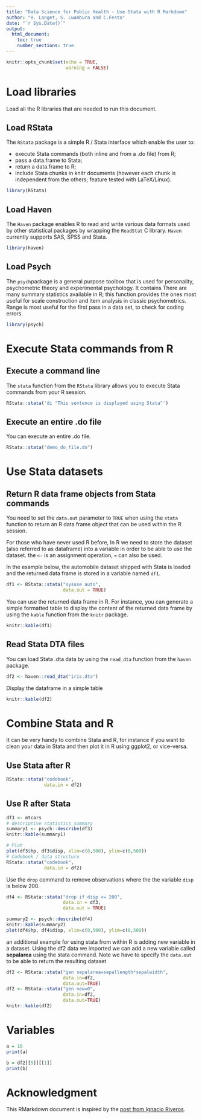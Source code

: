 ```yaml
---
title: "Data Science for Public Health - Use Stata with R Markdown"
author: "H. Langet, S. Lwambura and C.Festo"
date: "`r Sys.Date()`"
output:
  html_document:
    toc: true
    number_sections: true
---
```


```r
knitr::opts_chunk$set(echo = TRUE,
                      warning = FALSE)
```

# Load libraries

Load all the R libraries that are needed to run this document.

## Load RStata

The `RStata` package is a simple R / Stata interface which enable the user to:

* execute Stata commands (both inline and from a .do file) from R;
* pass a data.frame to Stata;
* return a data.frame to R;
* include Stata chunks in knitr documents (however each chunk is independent from the others; feature tested with LaTeX/Linux).

```r
library(RStata)
```

## Load Haven

The `Haven` package enables R to read and write various data formats used by other statistical packages by wrapping the `ReadStat` C library. `Haven` currently supports SAS, SPSS and Stata.

```r
library(haven)
```

## Load Psych

The `psych`package is a general purpose toolbox that is used for personality, psychometric theory and experimental psychology. It contains There are many summary statistics available in R; this function provides the ones most useful for scale construction and item analysis in classic psychometrics. Range is most useful for the first pass in a data set, to check for coding errors. 

```r
library(psych)
```

# Execute Stata commands from R

## Execute a command line

The `stata` function from the `RStata` library allows you to execute Stata commands from your R session.

```r
RStata::stata('di "This sentence is displayed using Stata"')
```

## Execute an entire .do file

You can execute an entire .do file.

```r
RStata::stata("demo_do_file.do")
```

# Use Stata datasets

## Return R data frame objects from Stata commands

You need to set the `data.out` parameter to `TRUE` when using the `stata` function to return an R data frame object that can be used within the R session.

For those who have never used R before, In R we need to store the dataset (also referred to as dataframe) into a variable in order to be able to use the dataset. the `<-` is an assignment operation, `=` can also be used.

In the example below, the automobile dataset shipped with Stata is loaded and the returned data frame is stored in a variable named `df1`. 

```r
df1 <- RStata::stata("sysuse auto",
                     data.out = TRUE)
```

You can use the returned data frame in R. For instance, you can generate a simple formatted table to display the content of the returned data frame by using the `kable` function from the `knitr` package.

```r
knitr::kable(df1)
```

## Read Stata DTA files

You can load Stata .dta data by using the `read_dta` function from the `haven` package.

```r
df2 <- haven::read_dta("iris.dta")
```

Display the dataframe in a simple table

```r
knitr::kable(df2)
```
# Combine Stata and R

It can be very handy to combine Stata and R, for instance if you want to clean your data in Stata and then plot it in R using ggplot2, or vice-versa.

## Use Stata after R

```r
RStata::stata("codebook",
              data.in = df2)
```

## Use R after Stata

```r
df3 <- mtcars
# descriptive statistics summary
summary1 <- psych::describe(df3)
knitr::kable(summary1)
```
```r
# Plot
plot(df3$hp, df3$disp, xlim=c(0,500), ylim=c(0,500))
# Codebook / data structure
RStata::stata("codebook",
              data.in = df2)
```

Use the `drop` command to remove observations where the the variable `disp` is below 200.

```r
df4 <- RStata::stata("drop if disp <= 200",
                     data.in = df3,
                     data.out = TRUE)
```

```r
summary2 <- psych::describe(df4)
knitr::kable(summary2)
plot(df4$hp, df4$disp, xlim=c(0,500), ylim=c(0,500))
```

an additional example for using stata from within R is adding new variable in a dataset. Using the df2 data we imported we can add a new variable called **sepalarea** using the stata command. 
Note we have to specify the `data.out` to be able to return the resulting dataset

```r
df2 <- RStata::stata("gen sepalarea=sepallength*sepalwidth",
                     data.in=df2,
                     data.out=TRUE)
df2 <- RStata::stata("gen new=0",
                     data.in=df2,
                     data.out=TRUE)
knitr::kable(df2)
```
# Variables

```r
a = 10
print(a)

b = df2[[5]][[1]]
print(b)
```

# Acknowledgment

This RMarkdown document is inspired by the [post from Ignacio Riveros](https://ignacioriveros1.github.io/r/2020/03/22/r_and_stata.html).
